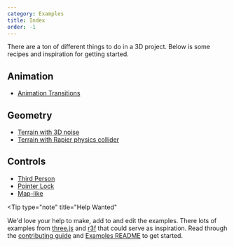 ```yaml
---
category: Examples
title: Index
order: -1
---
```


There are a ton of different things to do in a 3D project. Below is some recipes and inspiration for getting started.

## Animation

- [Animation Transitions](/docs/learn/examples/animation/transitions)

## Geometry

- [Terrain with 3D noise](/docs/learn/examples/geometry/terrain)
- [Terrain with Rapier physics collider](/docs/learn/examples/geometry/terrain-physics)

## Controls

- [Third Person](/docs/learn/examples/controls/third-person)
- [Pointer Lock](/docs/learn/examples/controls/pointer-lock)
- [Map-like](/docs/learn/examples/controls/map-like)

<Tip
  type="note"
  title="Help Wanted"
>
  We'd love your help to make, add to and edit the examples. There lots of examples from
  [three.js](https://threejs.org/examples/#webgl_animation_keyframes) and
  [r3f](https://docs.pmnd.rs/react-three-fiber/getting-started/examples) that could serve as
  inspiration. Read through the [contributing
  guide](https://github.com/threlte/threlte/blob/main/CONTRIBUTING.md) and [Examples
  README](https://github.com/threlte/threlte/blob/main/apps/docs/src/examples/README.md) to get
  started.
</Tip>
